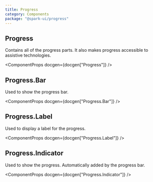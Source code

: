 ```yaml
---
title: Progress
category: Components
package: "@spark-ui/progress"
---
```



## Progress

Contains all of the progress parts. It also makes progress accessible to assistive technologies.

<ComponentProps docgen={docgen["Progress"]} />

## Progress.Bar

Used to show the progress bar.

<ComponentProps docgen={docgen["Progress.Bar"]} />

## Progress.Label

Used to display a label for the progress.

<ComponentProps docgen={docgen["Progress.Label"]} />

## Progress.Indicator

Used to show the progress. Automatically added by the progress bar.

<ComponentProps docgen={docgen["Progress.Indicator"]} />
